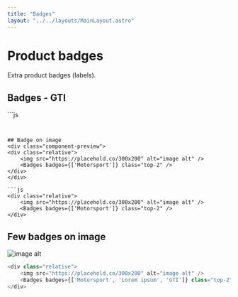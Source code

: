```yaml
---
title: "Badges"
layout: "../../layouts/MainLayout.astro"
---
```


# Product badges
Extra product badges (labels).

## Badges - GTI
<div class="component-preview">
    <div class="relative min-h-19">
            <Badges badges={['GTI', 'Motorsport', 'Lorem Ipsum']} class="top-2" />
    </div>
</div>
```js
<div class="relative min-h-10">
    <Badges badges={['GTI', 'Motorsport', 'Lorem Ipsum']} class="top-2" />
</div>

```


## Badge on image
<div class="component-preview">
<div class="relative">
    <img src="https://placehold.co/300x200" alt="image alt" />
    <Badges badges={['Motorsport']} class="top-2" />
</div>
</div>

```js
<div class="relative">
    <img src="https://placehold.co/300x200" alt="image alt" />
    <Badges badges={['Motorsport']} class="top-2" />
</div>

```


## Few badges on image
<div class="component-preview">
<div class="relative">
    <img src="https://placehold.co/300x200" alt="image alt" />
    <Badges badges={['Motorsport', 'Lorem ipsum', 'GTI']} class="top-2" />
</div>
</div>

```js
<div class="relative">
    <img src="https://placehold.co/300x200" alt="image alt" />
    <Badges badges={['Motorsport', 'Lorem ipsum', 'GTI']} class="top-2" />
</div>

```

